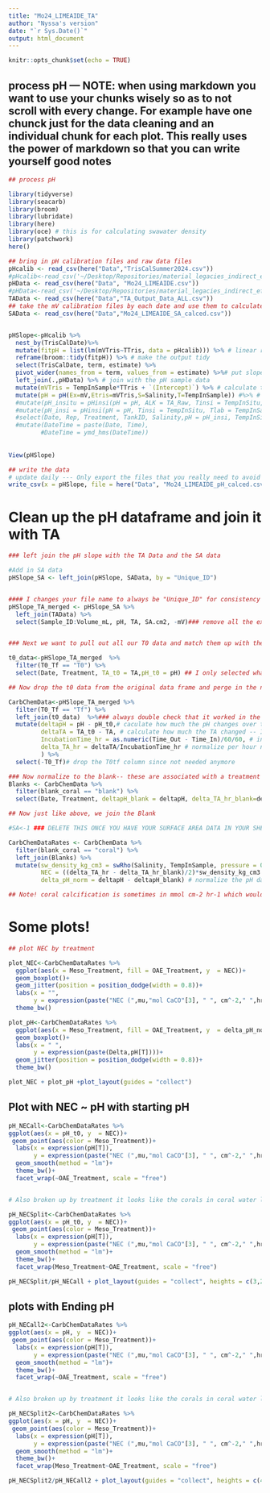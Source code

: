```yaml
---
title: "Mo24_LIMEAIDE_TA"
author: "Nyssa's version"
date: "`r Sys.Date()`"
output: html_document
---
```


```r

knitr::opts_chunk$set(echo = TRUE)

```

## process pH --- NOTE: when using markdown you want to use your chunks wisely so as to not scroll with every change.  For example have one chunck just for the data cleaning and an individual chunk for each plot.  This really uses the power of markdown so that you can write yourself good notes

```r
## process pH

library(tidyverse)
library(seacarb)
library(broom)
library(lubridate)
library(here)
library(oce) # this is for calculating swawater density
library(patchwork)
here()

## bring in pH calibration files and raw data files
pHcalib <- read_csv(here("Data","TrisCalSummer2024.csv"))
#pHcalib<-read_csv('~/Desktop/Repositories/material_legacies_indirect_effects/Data/TrisCal05_28.csv')
pHData <- read_csv(here("Data", "Mo24_LIMEAIDE.csv"))
#pHData<-read_csv('~/Desktop/Repositories/material_legacies_indirect_effects/Data/Community_Test_Measurements.csv')
TAData <- read_csv(here("Data","TA_Output_Data_ALL.csv"))
## take the mV calibration files by each date and use them to calculate pH
SAData <- read_csv(here("Data","Mo24_LIMEAIDE_SA_calced.csv"))


pHSlope<-pHcalib %>%
  nest_by(TrisCalDate)%>%
  mutate(fitpH = list(lm(mVTris~TTris, data = pHcalib))) %>% # linear regression of mV and temp of the tris
  reframe(broom::tidy(fitpH)) %>% # make the output tidy
  select(TrisCalDate, term, estimate) %>%
  pivot_wider(names_from = term, values_from = estimate) %>%# put slope and intercept in their own column
  left_join(.,pHData) %>% # join with the pH sample data
  mutate(mVTris = TempInSample*TTris + `(Intercept)`) %>% # calculate the mV of the tris at temperature in which the pH of samples were measured
  mutate(pH = pH(Ex=mV,Etris=mVTris,S=Salinity,T=TempInSample)) #%>% # calculate pH of the samples using the pH seacarb function
  #mutate(pH_insitu = pHinsi(pH = pH, ALK = TA_Raw, Tinsi = TempInSitu, Tlab = Temp, S = Salinity_lab_Silbiger)) %>%
  #mutate(pH_insi = pHinsi(pH = pH, Tinsi = TempInSitu, Tlab = TempInSample, S = Salinity, pHscale = "T" )) %>%
  #select(Date, Rep, Treatment, TankID, Salinity,pH = pH_insi, TempInSitu, DO, DO_mg_L, Time) %>% ## need to calculate pH insi then it is done
  #mutate(DateTime = paste(Date, Time),
         #DateTime = ymd_hms(DateTime))
  
  
View(pHSlope)

## write the data
# update daily --- Only export the files that you really need to avoid clutter.  I usually do this at the very end of all the joining, etc so that there is a single clean data file for the reviewers
write_csv(x = pHSlope, file = here("Data", "Mo24_LIMEAIDE_pH_calced.csv"))

```

# Clean up the pH dataframe and join it with TA
```r
### left join the pH slope with the TA Data and the SA data 

#Add in SA data
pHSlope_SA <- left_join(pHSlope, SAData, by = "Unique_ID")


#### I changes your file name to always be "Unique_ID" for consistency  - I also deleted the Junks and CRMs for a clean data sheet.  You can keep the other one as "RAW". I also deleted the salinity data so that it is not repeated twice and the mass data since it is not needed
pHSlope_TA_merged <- pHSlope_SA %>%
  left_join(TAData) %>%
  select(Sample_ID:Volume_mL, pH, TA, SA.cm2, -mV)### remove all the extra stuff we don't need


### Next we want to pull out all our T0 data and match them up with the appropriate dates (if you have a new T0 by run if doing multiple runs per day you would need the run info.  Because you only have one per day we can use just day and treatment)

t0_data<-pHSlope_TA_merged  %>%
  filter(T0_Tf == "T0") %>%
  select(Date, Treatment, TA_t0 = TA,pH_t0 = pH) ## I only selected what I needed and renamed the TA and pH column to be specific to T0 so that column names are not repeated when I join everything together

## Now drop the t0 data from the original data frame and perge in the new T0 dataframe such that the TA_t0 and pH_t0 are aligned with their appropriate sample data

CarbChemData<-pHSlope_TA_merged %>%
  filter(T0_Tf == "Tf") %>%
  left_join(t0_data)  %>%### always double check that it worked in the way  you expect. Look at everything line by line
  mutate(deltapH = pH - pH_t0,# caculate how much the pH changes over the incubation
         deltaTA = TA_t0 - TA, # calculate how much the TA changed -- I reversed this order so that positive numbers = calcification
         IncubationTime_hr = as.numeric(Time_Out - Time_In)/60/60, # incubation time convert to hours
         delta_TA_hr = deltaTA/IncubationTime_hr # normalize per hour now because the blanks and samples are not perfectly the same... this is important when calculting NEC because you will already have deltaTA rates normalized to time
         ) %>%
  select(-T0_Tf)# drop the T0tf column since not needed anymore

### Now normalize to the blank-- these are associated with a treatment and a date only because only one run per day
Blanks <- CarbChemData %>%
  filter(blank_coral == "blank") %>%
  select(Date, Treatment, deltapH_blank = deltapH, delta_TA_hr_blank=delta_TA_hr)

## Now just like above, we join the Blank 

#SA<-1 ### DELETE THIS ONCE YOU HAVE YOUR SURFACE AREA DATA IN YOUR SHEET. MAKE SURE YOUR SA IS IN CM2 TO ALIGN WITH THE NEC EQUATION BELOW

CarbChemDataRates <- CarbChemData %>%
  filter(blank_coral == "coral") %>%
  left_join(Blanks) %>%
  mutate(sw_density_kg_cm3 = swRho(Salinity, TempInSample, pressure = 0)*1e-6, # this is in units of kg/m3 = convert to kg/cm3 to easily align with the data we have --  your volume is in ml = cm3 ... you need the density of seawater to convert from umol/kg to umol/L
         NEC = ((delta_TA_hr - delta_TA_hr_blank)/2)*sw_density_kg_cm3 *Volume_mL*(1/SA.cm2), #### double check this equation and put in the correct surface area of your corals
         delta_pH_norm = deltapH - deltapH_blank) # normalize the pH data to the blanks too

## Note! coral calcification is sometimes in mmol cm-2 hr-1 which would require some conversion above.  It is important to have units on similar scale as other literature values for easy comparison in your discussion section - check the literature to see which units make the most sense... similarly some papers normalize to mm2 instead of cm2
```

# Some plots!

```r
## plot NEC by treatment

plot_NEC<-CarbChemDataRates %>%
  ggplot(aes(x = Meso_Treatment, fill = OAE_Treatment, y  = NEC))+
  geom_boxplot()+
  geom_jitter(position = position_dodge(width = 0.8))+
  labs(x = "",
       y = expression(paste("NEC (",mu,"mol CaCO"[3], " ", cm^-2," ",hr^-1,")")))+
  theme_bw()

plot_pH<-CarbChemDataRates %>%
  ggplot(aes(x = Meso_Treatment, fill = OAE_Treatment, y  = delta_pH_norm))+
  geom_boxplot()+
  labs(x = " ",
       y = expression(paste(Delta,pH[T])))+
  geom_jitter(position = position_dodge(width = 0.8))+
  theme_bw()

plot_NEC + plot_pH +plot_layout(guides = "collect")
```

## Plot with NEC ~ pH with starting pH
```r

pH_NECall<-CarbChemDataRates %>%
ggplot(aes(x = pH_t0, y  = NEC))+
 geom_point(aes(color = Meso_Treatment))+
  labs(x = expression(pH[T]),
       y = expression(paste("NEC (",mu,"mol CaCO"[3], " ", cm^-2," ",hr^-1,")")))+
  geom_smooth(method = "lm")+
  theme_bw()+
  facet_wrap(~OAE_Treatment, scale = "free")


# Also broken up by treatment it looks like the corals in coral water look clean, but opposite if what you might expect...TAKE THIS WITH A GRAIN OF SALT BECAUSE IT IS NOT NORMALIZED! ALSO I THINK YOU HAVE MORE REPLICATES?

pH_NECSplit<-CarbChemDataRates %>%
ggplot(aes(x = pH_t0, y  = NEC))+
 geom_point(aes(color = Meso_Treatment))+
  labs(x = expression(pH[T]),
       y = expression(paste("NEC (",mu,"mol CaCO"[3], " ", cm^-2," ",hr^-1,")")))+
  geom_smooth(method = "lm")+
  theme_bw()+
  facet_wrap(Meso_Treatment~OAE_Treatment, scale = "free")

pH_NECSplit/pH_NECall + plot_layout(guides = "collect", heights = c(3,2))
```

## plots with Ending pH
```r

pH_NECall2<-CarbChemDataRates %>%
ggplot(aes(x = pH, y  = NEC))+
 geom_point(aes(color = Meso_Treatment))+
  labs(x = expression(pH[T]),
       y = expression(paste("NEC (",mu,"mol CaCO"[3], " ", cm^-2," ",hr^-1,")")))+
  geom_smooth(method = "lm")+
  theme_bw()+
  facet_wrap(~OAE_Treatment, scale = "free")


# Also broken up by treatment it looks like the corals in coral water look clean, but opposite if what you might expect...TAKE THIS WITH A GRAIN OF SALT BECAUSE IT IS NOT NORMALIZED! ALSO I THINK YOU HAVE MORE REPLICATES?

pH_NECSplit2<-CarbChemDataRates %>%
ggplot(aes(x = pH, y  = NEC))+
 geom_point(aes(color = Meso_Treatment))+
  labs(x = expression(pH[T]),
       y = expression(paste("NEC (",mu,"mol CaCO"[3], " ", cm^-2," ",hr^-1,")")))+
  geom_smooth(method = "lm")+
  theme_bw()+
  facet_wrap(Meso_Treatment~OAE_Treatment, scale = "free")

pH_NECSplit2/pH_NECall2 + plot_layout(guides = "collect", heights = c(4,2))
```


